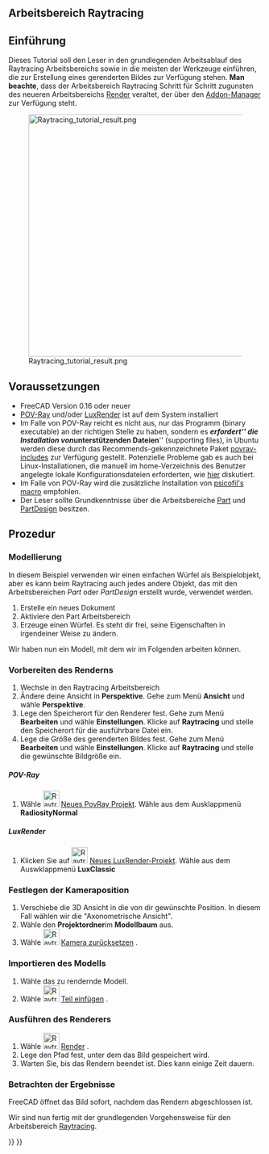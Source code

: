 <languages/>

<span id="Raytracing_Workbench"></span>
==Arbeitsbereich Raytracing==

{{VeryImportantMessage|Der Arbeitsbereich [[Ray_Tracing_Workbench/de|Raytracing]] wird abgelöst durch den neuen Arbeitsbereich [https://github.com/FreeCAD/FreeCAD-render Render Workbench], der als Ersatz geplant ist. Der Arbeitsbereich Render kann mit dem [[Std_AddonMgr/de|Addon-Manager]] installiert werden. Diese Information wird bereitgestellt, weil FreeCAD als Standardeinstellung (mit Stand 0.19-24276) weiterhin mit dem Arbeitsbereich Raytracing ausgeliefert wird und der neue Arbeitsbereich generell in der gleichen Weise arbeiten sollte}}

{{TutorialInfo/de
|Topic= Raytracing
|Level= Anfänger
|Time= 10 Minuten + Renderzeit
|Author=[https://wiki.freecad.org/index.php?title=User:Drei Drei]
|FCVersion=0.16 oder neuer
|Files=
}}

== Einführung ==
Dieses Tutorial soll den Leser in den grundlegenden Arbeitsablauf des Raytracing Arbeitsbereichs sowie in die meisten der Werkzeuge einführen, die zur Erstellung eines gerenderten Bildes zur Verfügung stehen. '''Man beachte''', dass der Arbeitsbereich Raytracing Schritt für Schritt zugunsten des neueren Arbeitsbereichs [https://github.com/FreeCAD/FreeCAD-render Render] veraltet, der über den [[Std_AddonMgr/de|Addon-Manager]] zur Verfügung steht.

[[Image:Raytracing_tutorial_result.png|480px]]

== Voraussetzungen ==
* FreeCAD Version 0.16 oder neuer
* [http://www.povray.org/ POV-Ray] und/oder [https://luxcorerender.org/ LuxRender] ist auf dem System installiert
* Im Falle von POV-Ray reicht es nicht aus, nur das Programm (binary executable) an der richtigen Stelle zu haben, sondern es '''''erfordert''''' die Installation von '''''unterstützenden Dateien''''' (supporting files), in Ubuntu werden diese durch das Recommends-gekennzeichnete Paket [https://packages.ubuntu.com/search?keywords=povray-includes povray-includes] zur Verfügung gestellt. Potenzielle Probleme gab es auch bei Linux-Installationen, die manuell im home-Verzeichnis des Benutzer angelegte lokale Konfigurationsdateien erforderten, wie [https://forum.freecad.org/viewtopic.php?f=3&t=27548&start=10#p224576 hier] diskutiert.
* Im Falle von POV-Ray wird die zusätzliche Installation von [https://github.com/psicofil/Macros_FreeCAD psicofil's macro] empfohlen.
* Der Leser sollte Grundkenntnisse über die Arbeitsbereiche [[Part_Workbench/de|Part]] und [[PartDesign_Workbench/de|PartDesign]] besitzen.

<span id="Procedure"></span>
== Prozedur == 

=== Modellierung ===
In diesem Beispiel verwenden wir einen einfachen Würfel als Beispielobjekt, aber es kann beim Raytracing auch jedes andere Objekt, das mit den Arbeitsbereichen ''Part'' oder ''PartDesign'' erstellt wurde, verwendet werden.

# Erstelle ein neues Dokument
# Aktiviere den Part Arbeitsbereich
# Erzeuge einen Würfel. Es steht dir frei, seine Eigenschaften in irgendeiner Weise zu ändern.

Wir haben nun ein Modell, mit dem wir im Folgenden arbeiten können.

=== Vorbereiten des Renderns ===
# Wechsle in den Raytracing Arbeitsbereich
# Ändere deine Ansicht in '''Perspektive'''. Gehe zum Menü '''Ansicht''' und wähle  '''Perspektive'''.
# Lege den Speicherort für den Renderer fest. Gehe zum Menü '''Bearbeiten''' und wähle '''Einstellungen'''. Klicke auf '''Raytracing''' und stelle den Speicherort für die ausführbare Datei ein. 
# Lege die Größe des gerenderten Bildes fest. Gehe zum Menü '''Bearbeiten''' und wähle  '''Einstellungen'''. Klicke auf '''Raytracing''' und stelle die gewünschte Bildgröße ein.

=====POV-Ray=====
# Wähle [[Image:Raytrace_New.svg|32px]] [[Raytracing_New/de|Neues PovRay Projekt]]. Wähle aus dem Ausklappmenü '''RadiosityNormal'''

===== LuxRender =====
# Klicken Sie auf [[Image:Raytrace_Lux.svg|32px]] [[Raytracing_Lux|Neues LuxRender-Projekt]]. Wähle aus dem Auswklappmenü '''LuxClassic'''

=== Festlegen der Kameraposition ===
# Verschiebe die 3D Ansicht in die von dir gewünschte Position. In diesem Fall wählen wir die "Axonometrische Ansicht".
# Wähle den '''Projektordner'''im '''Modellbaum''' aus.
# Wähle [[Image:Raytrace_ResetCamera.svg|32px]] [[Raytracing_ResetCamera/de|Kamera zurücksetzen]] .

===Importieren des Modells===
# Wähle das zu rendernde Modell.
# Wähle [[Image:Raytrace_NewPartSegment.svg|32px]] [[Raytracing_InsertPart/de|Teil einfügen]] .

=== Ausführen des Renderers ===
# Wähle [[Image:Raytrace_Render.svg|32px]] [[Raytracing_Render/de|Render]] . 
# Lege den Pfad fest, unter dem das Bild gespeichert wird.
# Warten Sie, bis das Rendern beendet ist. Dies kann einige Zeit dauern.

=== Betrachten der Ergebnisse ===
FreeCAD öffnet das Bild sofort, nachdem das Rendern abgeschlossen ist.

Wir sind nun fertig mit der grundlegenden Vorgehensweise für den Arbeitsbereich [[Raytracing_Workbench/de|Raytracing]].


{{Raytracing Tools navi{{#translation:}}}}
{{Userdocnavi{{#translation:}}}}